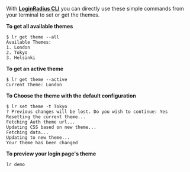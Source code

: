 With **<a href="https://github.com/LoginRadius/lr-cli/" target="_blank">LoginRadius CLI</a>** you can directly use these simple commands from your terminal to set or get the themes.

**To get all available themes**

```shell
$ lr get theme --all
Available Themes:
1. London
2. Tokyo
3. Helsinki

```

**To get an active theme**

```shell
$ lr get theme --active
Current Theme: London
```

**To Choose the theme with the default configuration**

```shell
$ lr set theme -t Tokyo
? Previous changes will be lost. Do you wish to continue: Yes
Resetting the current theme...
Fetching Auth theme url...
Updating CSS based on new theme...
Fetching data...
Updating to new theme...
Your theme has been changed
```

**To preview your login page's theme**

```shell
lr demo
```
